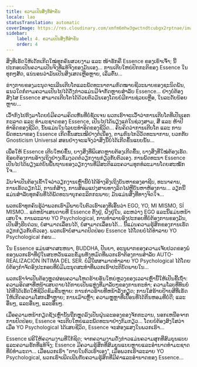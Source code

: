 ```yaml
---
title: ຄວາມເປັນສິ່ງທີ່ສຳຄັນ
locale: lao
statusTranslation: automatic
coverImage: https://res.cloudinary.com/xmfm6mhw3gwctndtcubgx2rptnae/image/upload/v1740468922/small_cover_tratado_de_psicologia_revolucionaria_a4c0dca4e0.webp
sidebar:
    label: 4. ຄວາມເປັນສິ່ງທີ່ສຳຄັນ
    order: 4
---
```

ສິ່ງທີ່ເຮັດໃຫ້ເດັກເກີດໃໝ່ທຸກຄົນສວຍງາມ ແລະ ໜ້າຮັກຄື Essence ຂອງເຂົາເຈົ້າ; ນີ້ປະກອບເປັນຄວາມເປັນຈິງທີ່ແທ້ຈິງຂອງມັນເອງ... ການເຕີບໃຫຍ່ປົກກະຕິຂອງ Essence ໃນທຸກໆສັດ, ແນ່ນອນວ່າມັນເປັນສິ່ງເສດເຫຼືອຫຼາຍ, ເລີ່ມຕົ້ນ...

ຮ່າງກາຍຂອງມະນຸດຈະເລີນເຕີບໂຕແລະພັດທະນາຕາມກົດໝາຍຊີວະພາບຂອງຊະນິດພັນ, ແນວໃດກໍ່ຕາມຄວາມເປັນໄປໄດ້ດັ່ງກ່າວແມ່ນມີຈຳກັດຫຼາຍສຳລັບ Essence... ຢ່າງບໍ່ຕ້ອງສົງໄສ Essence ສາມາດເຕີບໂຕໄດ້ດ້ວຍຕົວມັນເອງໂດຍບໍ່ມີການຊ່ວຍເຫຼືອ, ໃນລະດັບນ້ອຍຫຼາຍ...

ເວົ້າກົງໄປກົງມາໂດຍບໍ່ມີຄວາມຄິດເຫັນທີ່ບໍ່ຊັດເຈນ ພວກເຮົາຈະເວົ້າວ່າການເຕີບໂຕທີ່ເປັນເອກກະລາດ ແລະ ທຳມະຊາດຂອງ Essence, ເປັນໄປໄດ້ພຽງແຕ່ໃນຊ່ວງສາມ, ສີ່ ແລະ ຫ້າປີທຳອິດຂອງຊີວິດ, ນັ້ນແມ່ນໃນໄລຍະທຳອິດຂອງຊີວິດ... ຄົນຄິດວ່າການເຕີບໂຕ ແລະ ການພັດທະນາຂອງ Essence ເກີດຂຶ້ນສະເໝີຢ່າງຕໍ່ເນື່ອງ, ຕາມກົນໄກວິວັດທະນາການ, ບວກກັບ Gnosticism Universal ສອນຢ່າງຈະແຈ້ງວ່າສິ່ງນີ້ບໍ່ໄດ້ເກີດຂຶ້ນແບບນັ້ນ...

ເພື່ອໃຫ້ Essence ເຕີບໃຫຍ່ຂຶ້ນ, ບາງສິ່ງທີ່ພິເສດຫຼາຍຕ້ອງເກີດຂຶ້ນ, ບາງສິ່ງທີ່ໃໝ່ຕ້ອງເຮັດ. ຂ້ອຍຕ້ອງການອ້າງເຖິງຢ່າງເຂັ້ມງວດຕໍ່ວຽກງານກ່ຽວກັບຕົວເອງ. ການພັດທະນາ Essence ເປັນໄປໄດ້ພຽງແຕ່ບົນພື້ນຖານຂອງວຽກງານທີ່ມີສະຕິແລະຄວາມທຸກທໍລະມານໂດຍສະໝັກໃຈ...

ມັນຈໍາເປັນຕ້ອງເຂົ້າໃຈວ່າວຽກງານເຫຼົ່ານີ້ບໍ່ໄດ້ອ້າງອີງເຖິງບັນຫາຂອງອາຊີບ, ທະນາຄານ, ການເຮັດວຽກໄມ້, ການກໍ່ສ້າງ, ການສ້ອມແປງສາຍທາງລົດໄຟຫຼືບັນຫາຫ້ອງການ... ວຽກນີ້ແມ່ນສໍາລັບທຸກຄົນທີ່ໄດ້ພັດທະນາບຸກຄະລິກກະພາບ; ມັນແມ່ນສິ່ງທີ່ທາງຈິດໃຈ...

ພວກເຮົາທຸກຄົນຮູ້ວ່າພວກເຮົາມີພາຍໃນຕົວເຮົາເອງທີ່ເອີ້ນວ່າ EGO, YO, MI MISMO, SÍ MISMO... ແຕ່ຫນ້າເສຍດາຍທີ່ Essence ຕັ້ງຢູ່, ຝັງຢູ່ໃນ, ລະຫວ່າງ EGO ແລະນີ້ແມ່ນຫນ້າເສຍໃຈ. ການລະລາຍ YO Psychological, ການທໍາລາຍອົງປະກອບທີ່ບໍ່ຕ້ອງການຂອງມັນ, ເປັນສິ່ງຮີບດ່ວນ, ບໍ່ສາມາດເລື່ອນໄດ້, ບໍ່ສາມາດເລື່ອນໄດ້... ນີ້ແມ່ນຄວາມຮູ້ສຶກຂອງການເຮັດວຽກກ່ຽວກັບຕົວເອງ. ພວກເຮົາບໍ່ສາມາດປົດປ່ອຍ Essence ໄດ້ໂດຍບໍ່ໄດ້ທໍາລາຍ YO Psychological ກ່ອນ...

ໃນ Essence ແມ່ນສາດສະຫນາ, BUDDHA, ປັນຍາ, ອະນຸພາກຂອງຄວາມເຈັບປວດຂອງພໍ່ຂອງພວກເຮົາທີ່ຢູ່ໃນສະຫວັນແລະຂໍ້ມູນທັງຫມົດທີ່ພວກເຮົາຕ້ອງການສໍາລັບ AUTO-REALIZACIÓN ÍNTIMA DEL SER. ບໍ່ມີໃຜສາມາດທໍາລາຍ YO Psychological ໄດ້ໂດຍບໍ່ຕ້ອງກໍາຈັດອົງປະກອບທີ່ບໍ່ມີມະນຸດສະທໍາທີ່ພວກເຮົາປະຕິບັດພາຍໃນ...

ພວກເຮົາຈໍາເປັນຕ້ອງຫຼຸດຜ່ອນຄວາມໂຫດຮ້າຍອັນໃຫຍ່ຫຼວງຂອງເວລາເຫຼົ່ານີ້ໃຫ້ເປັນຂີ້ເຖົ່າ: ຄວາມອິດສາທີ່ຫນ້າເສຍດາຍໄດ້ກາຍເປັນແຫຼ່ງທີ່ມາລັບໆຂອງການກະທໍາ; ຄວາມໂລບທີ່ທົນບໍ່ໄດ້ທີ່ໄດ້ເຮັດໃຫ້ຊີວິດຂົມຂື່ນຫຼາຍ: ການກ່າວຮ້າຍທີ່ຫນ້າລັງກຽດ; ການໃສ່ຮ້າຍປ້າຍສີທີ່ເຮັດໃຫ້ເກີດຄວາມໂສກເສົ້າຫຼາຍ; ການເມົາເຫຼົ້າ; ຄວາມຫຼູຫຼາທີ່ເປື້ອນທີ່ໄດ້ກິ່ນຫອມທີ່ບໍ່ດີ; ແລະອື່ນໆ, ແລະອື່ນໆ, ແລະອື່ນໆ.

ເມື່ອຄວາມຫນ້າກຽດຊັງເຫຼົ່ານັ້ນຖືກຫຼຸດລົງເປັນຝຸ່ນລະອອງຂອງຈັກກະວານ, ນອກເຫນືອຈາກການປົດປ່ອຍ, Essence ຈະເຕີບໃຫຍ່ແລະພັດທະນາຢ່າງກົມກຽວ... ໂດຍບໍ່ຕ້ອງສົງໃສວ່າເມື່ອ YO Psychological ໄດ້ເສຍຊີວິດ, Essence ຈະສ່ອງແສງໃນພວກເຮົາ...

Essence ຟຣີໃຫ້ຄວາມງາມທີ່ໃກ້ຊິດ; ຈາກຄວາມງາມດັ່ງກ່າວແມ່ນຄວາມສຸກທີ່ສົມບູນແບບແລະຄວາມຮັກທີ່ແທ້ຈິງ; Essence ມີຄວາມຮູ້ສຶກທີ່ສົມບູນແບບຫຼາຍແລະອໍານາດທໍາມະຊາດທີ່ບໍ່ທໍາມະດາ... ເມື່ອພວກເຮົາ "ຕາຍໃນຕົວເຮົາເອງ", ເມື່ອພວກເຮົາລະລາຍ YO Psychological, ພວກເຮົາເພີດເພີນກັບຄວາມຮູ້ສຶກທີ່ມີຄ່າແລະອໍານາດຂອງ Essence...

